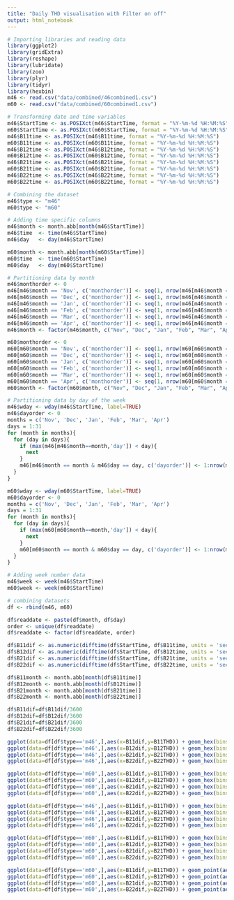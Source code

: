 ---
title: "Daily THD visualisation with Filter on off"
output: html_notebook
---
```{r}
# Importing libraries and reading data
library(ggplot2)
library(gridExtra)
library(reshape)
library(lubridate)
library(zoo)
library(plyr)
library(tidyr)
library(hexbin)
m46 <- read.csv("data/combined/46combined1.csv")
m60 <- read.csv("data/combined/60combined1.csv")
```
```{r}
# Transforming date and time variables
m46$StartTime <- as.POSIXct(m46$StartTime, format = "%Y-%m-%d %H:%M:%S")
m60$StartTime <- as.POSIXct(m60$StartTime, format = "%Y-%m-%d %H:%M:%S")
m46$B11time <- as.POSIXct(m46$B11time, format = "%Y-%m-%d %H:%M:%S")
m60$B11time <- as.POSIXct(m60$B11time, format = "%Y-%m-%d %H:%M:%S")
m46$B12time <- as.POSIXct(m46$B12time, format = "%Y-%m-%d %H:%M:%S")
m60$B12time <- as.POSIXct(m60$B12time, format = "%Y-%m-%d %H:%M:%S")
m46$B21time <- as.POSIXct(m46$B21time, format = "%Y-%m-%d %H:%M:%S")
m60$B21time <- as.POSIXct(m60$B21time, format = "%Y-%m-%d %H:%M:%S")
m46$B22time <- as.POSIXct(m46$B22time, format = "%Y-%m-%d %H:%M:%S")
m60$B22time <- as.POSIXct(m60$B22time, format = "%Y-%m-%d %H:%M:%S")

# Combining the dataset
m46$type <- "m46"
m60$type <- "m60"

# Adding time specific columns
m46$month <- month.abb[month(m46$StartTime)]
m46$time  <- time(m46$StartTime)
m46$day   <- day(m46$StartTime)

m60$month <- month.abb[month(m60$StartTime)]
m60$time  <- time(m60$StartTime)
m60$day   <- day(m60$StartTime)

# Partitioning data by month
m46$monthorder <- 0
m46[m46$month == 'Nov', c('monthorder')] <- seq(1, nrow(m46[m46$month == 'Nov',]), 1)
m46[m46$month == 'Dec', c('monthorder')] <- seq(1, nrow(m46[m46$month == 'Dec',]), 1)
m46[m46$month == 'Jan', c('monthorder')] <- seq(1, nrow(m46[m46$month == 'Jan',]), 1)
m46[m46$month == 'Feb', c('monthorder')] <- seq(1, nrow(m46[m46$month == 'Feb',]), 1)
m46[m46$month == 'Mar', c('monthorder')] <- seq(1, nrow(m46[m46$month == 'Mar',]), 1)
m46[m46$month == 'Apr', c('monthorder')] <- seq(1, nrow(m46[m46$month == 'Apr',]), 1)
m46$month <- factor(m46$month, c("Nov", "Dec", "Jan", "Feb", "Mar", "Apr")) #Ordering based on months

m60$monthorder <- 0
m60[m60$month == 'Nov', c('monthorder')] <- seq(1, nrow(m60[m60$month == 'Nov',]), 1)
m60[m60$month == 'Dec', c('monthorder')] <- seq(1, nrow(m60[m60$month == 'Dec',]), 1)
m60[m60$month == 'Jan', c('monthorder')] <- seq(1, nrow(m60[m60$month == 'Jan',]), 1)
m60[m60$month == 'Feb', c('monthorder')] <- seq(1, nrow(m60[m60$month == 'Feb',]), 1)
m60[m60$month == 'Mar', c('monthorder')] <- seq(1, nrow(m60[m60$month == 'Mar',]), 1)
m60[m60$month == 'Apr', c('monthorder')] <- seq(1, nrow(m60[m60$month == 'Apr',]), 1)
m60$month <- factor(m60$month, c("Nov", "Dec", "Jan", "Feb", "Mar", "Apr")) #Ordering based on months

# Partitioning data by day of the week
m46$wday <- wday(m46$StartTime, label=TRUE)
m46$dayorder <- 0
months = c('Nov', 'Dec', 'Jan', 'Feb', 'Mar', 'Apr')
days = 1:31
for (month in months){
  for (day in days){
    if (max(m46[m46$month==month,'day']) < day){
      next
    }
    m46[m46$month == month & m46$day == day, c('dayorder')] <- 1:nrow(m46[m46$month == month & m46$day == day, ])
  }
}

m60$wday <- wday(m60$StartTime, label=TRUE)
m60$dayorder <- 0
months = c('Nov', 'Dec', 'Jan', 'Feb', 'Mar', 'Apr')
days = 1:31
for (month in months){
  for (day in days){
    if (max(m60[m60$month==month,'day']) < day){
      next
    }
    m60[m60$month == month & m60$day == day, c('dayorder')] <- 1:nrow(m60[m60$month == month & m60$day == day, ])
  }
}

# Adding week number data
m46$week <- week(m46$StartTime)
m60$week <- week(m60$StartTime)

# combining datasets
df <- rbind(m46, m60)
```

```{r}
df$readdate <- paste(df$month, df$day)
order <- unique(df$readdate)
df$readdate <- factor(df$readdate, order)
```

```{r}
df$B11dif <- as.numeric(difftime(df$StartTime, df$B11time, units = 'secs'))
df$B12dif <- as.numeric(difftime(df$StartTime, df$B12time, units = 'secs'))
df$B21dif <- as.numeric(difftime(df$StartTime, df$B21time, units = 'secs'))
df$B22dif <- as.numeric(difftime(df$StartTime, df$B22time, units = 'secs'))

df$B11month <- month.abb[month(df$B11time)]
df$B12month <- month.abb[month(df$B12time)]
df$B21month <- month.abb[month(df$B21time)]
df$B22month <- month.abb[month(df$B22time)]

df$B11dif=df$B11dif/3600
df$B12dif=df$B12dif/3600
df$B21dif=df$B21dif/3600
df$B22dif=df$B22dif/3600
```


```{r}
ggplot(data=df[df$type=='m46',],aes(x=B11dif,y=B11THD)) + geom_hex(bins=40) + theme_bw() + facet_wrap(~B11) + xlab('Time Elapsed (in hours)') + ggtitle('B11') + theme(plot.title = element_text(hjust = 0.5)) + geom_line(aes(y=0),color="salmon",linetype = 2,size =1) + ylab('THD')
ggplot(data=df[df$type=='m46',],aes(x=B12dif,y=B12THD)) + geom_hex(bins=40) + theme_bw() + facet_wrap(~B12) + xlab('Time Elapsed (in hours)') + ggtitle('B12') + theme(plot.title = element_text(hjust = 0.5)) + geom_line(aes(y=0),color="salmon",linetype = 2,size =1) + ylab('THD')
ggplot(data=df[df$type=='m46',],aes(x=B21dif,y=B21THD)) + geom_hex(bins=40) + theme_bw() + facet_wrap(~B21) + xlab('Time Elapsed (in hours)') + ggtitle('B21') + theme(plot.title = element_text(hjust = 0.5)) + geom_line(aes(y=0),color="salmon",linetype = 2,size =1) + ylab('THD')
ggplot(data=df[df$type=='m46',],aes(x=B22dif,y=B22THD)) + geom_hex(bins=40) + theme_bw() + facet_wrap(~B22) + xlab('Time Elapsed (in hours)') + ggtitle('B22') + theme(plot.title = element_text(hjust = 0.5)) + geom_line(aes(y=0),color="salmon",linetype = 2,size =1) + ylab('THD')
```

```{r}
ggplot(data=df[df$type=='m60',],aes(x=B11dif,y=B11THD)) + geom_hex(bins=40) + theme_bw() + facet_wrap(~B11) + xlab('Time Elapsed (in hours)') + ggtitle('B11') + theme(plot.title = element_text(hjust = 0.5)) + geom_line(aes(y=0),color="salmon",linetype = 2,size =1) + ylab('THD')
ggplot(data=df[df$type=='m60',],aes(x=B12dif,y=B12THD)) + geom_hex(bins=40) + theme_bw() + facet_wrap(~B12) + xlab('Time Elapsed (in hours)') + ggtitle('B12') + theme(plot.title = element_text(hjust = 0.5)) + geom_line(aes(y=0),color="salmon",linetype = 2,size =1) + ylab('THD')
ggplot(data=df[df$type=='m60',],aes(x=B21dif,y=B21THD)) + geom_hex(bins=40) + theme_bw() + facet_wrap(~B21) + xlab('Time Elapsed (in hours)') + ggtitle('B21') + theme(plot.title = element_text(hjust = 0.5)) + geom_line(aes(y=0),color="salmon",linetype = 2,size =1) + ylab('THD')
ggplot(data=df[df$type=='m60',],aes(x=B22dif,y=B22THD)) + geom_hex(bins=40) + theme_bw() + facet_wrap(~B22) + xlab('Time Elapsed (in hours)') + ggtitle('B22') + theme(plot.title = element_text(hjust = 0.5)) + geom_line(aes(y=0),color="salmon",linetype = 2,size =1) + ylab('THD')
```

```{r}
ggplot(data=df[df$type=='m46',],aes(x=B11dif,y=B11THD)) + geom_hex(bins=40) + theme_bw() + facet_wrap(~B11) + xlab('Time Elapsed (in hours)') + ggtitle('B11') + theme(plot.title = element_text(hjust = 0.5)) + geom_line(aes(y=0),color="salmon",linetype = 2,size =1) + ylab('THD') + xlim(0,100)
ggplot(data=df[df$type=='m46',],aes(x=B12dif,y=B12THD)) + geom_hex(bins=40) + theme_bw() + facet_wrap(~B12) + xlab('Time Elapsed (in hours)') + ggtitle('B12') + theme(plot.title = element_text(hjust = 0.5)) + geom_line(aes(y=0),color="salmon",linetype = 2,size =1) + ylab('THD') + xlim(0,100)
ggplot(data=df[df$type=='m46',],aes(x=B21dif,y=B21THD)) + geom_hex(bins=40) + theme_bw() + facet_wrap(~B21) + xlab('Time Elapsed (in hours)') + ggtitle('B21') + theme(plot.title = element_text(hjust = 0.5)) + geom_line(aes(y=0),color="salmon",linetype = 2,size =1) + ylab('THD') + xlim(0,100)
ggplot(data=df[df$type=='m46',],aes(x=B22dif,y=B22THD)) + geom_hex(bins=40) + theme_bw() + facet_wrap(~B22) + xlab('Time Elapsed (in hours)') + ggtitle('B22') + theme(plot.title = element_text(hjust = 0.5)) + geom_line(aes(y=0),color="salmon",linetype = 2,size =1) + ylab('THD') + xlim(0,100)
```

```{r}
ggplot(data=df[df$type=='m60',],aes(x=B11dif,y=B11THD)) + geom_hex(bins=40) + theme_bw() + facet_wrap(~B11) + xlab('Time Elapsed (in hours)') + ggtitle('B11') + theme(plot.title = element_text(hjust = 0.5)) + geom_line(aes(y=0),color="salmon",linetype = 2,size =1) + ylab('THD') + xlim(0,5)
ggplot(data=df[df$type=='m60',],aes(x=B12dif,y=B12THD)) + geom_hex(bins=40) + theme_bw() + facet_wrap(~B12) + xlab('Time Elapsed (in hours)') + ggtitle('B12') + theme(plot.title = element_text(hjust = 0.5)) + geom_line(aes(y=0),color="salmon",linetype = 2,size =1) + ylab('THD') + xlim(0,5)
ggplot(data=df[df$type=='m60',],aes(x=B21dif,y=B21THD)) + geom_hex(bins=40) + theme_bw() + facet_wrap(~B21) + xlab('Time Elapsed (in hours)') + ggtitle('B21') + theme(plot.title = element_text(hjust = 0.5)) + geom_line(aes(y=0),color="salmon",linetype = 2,size =1) + ylab('THD') + xlim(0,5)
ggplot(data=df[df$type=='m60',],aes(x=B22dif,y=B22THD)) + geom_hex(bins=60) + theme_bw() + facet_wrap(~B22) + xlab('Time Elapsed (in hours)') + ggtitle('B22') + theme(plot.title = element_text(hjust = 0.5)) + geom_line(aes(y=0),color="salmon",linetype = 2,size =1) + ylab('THD') + xlim(0,5)
```

```{r}
ggplot(data=df[df$type=='m60',],aes(x=B11dif,y=B11THD)) + geom_point(aes(x=B11dif,y=B11THD),color='dodgerblue',alpha=0.3) + theme_bw() + facet_wrap(~B11) + xlab('Time Elapsed (in hours)') + ggtitle('B11') + theme(plot.title = element_text(hjust = 0.5)) + geom_line(aes(y=0),color="salmon",linetype = 2,size =1) + ylab('THD') + xlim(0,5)
ggplot(data=df[df$type=='m60',],aes(x=B12dif,y=B12THD)) + geom_point(aes(x=B21dif,y=B12THD),color='dodgerblue',alpha=0.3) + theme_bw() + facet_wrap(~B12) + xlab('Time Elapsed (in hours)') + ggtitle('B12') + theme(plot.title = element_text(hjust = 0.5)) + geom_line(aes(y=0),color="salmon",linetype = 2,size =1) + ylab('THD') + xlim(0,5)
ggplot(data=df[df$type=='m60',],aes(x=B21dif,y=B21THD)) + geom_point(aes(x=B21dif,y=B21THD),color='dodgerblue',alpha=0.3) + theme_bw() + facet_wrap(~B21) + xlab('Time Elapsed (in hours)') + ggtitle('B21') + theme(plot.title = element_text(hjust = 0.5)) + geom_line(aes(y=0),color="salmon",linetype = 2,size =1) + ylab('THD') + xlim(0,10)
ggplot(data=df[df$type=='m60',],aes(x=B22dif,y=B22THD)) + geom_point(aes(x=B22dif,y=B22THD),color='dodgerblue',alpha=0.3) + theme_bw() + facet_wrap(~B22) + xlab('Time Elapsed (in hours)') + ggtitle('B22') + theme(plot.title = element_text(hjust = 0.5)) + geom_line(aes(y=0),color="salmon",linetype = 2,size =1) + ylab('THD') + xlim(0,2)
```